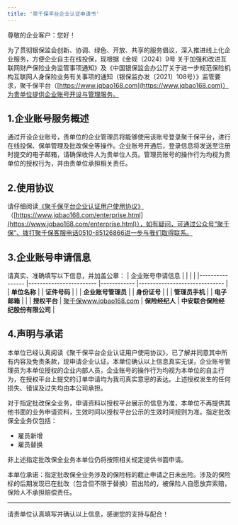 ```yaml
---
title: '聚千保平台企业认证申请书'
---
```


尊敬的企业客户：您好！

为了贯彻银保监会创新、协调、绿色、开放、共享的服务倡议，深入推进线上化企业服务，方便企业自主在线投保，现根据《金规〔2024〕9号 关于加强和改进互联网财产保险业务监管事项通知》及《中国银保监会办公厅关于进一步规范保险机构互联网人身保险业务有关事项的通知（银保监办发〔2021〕108号）》监管要求，聚千保平台（[https://www.jqbao168.com](https://www.jqbao168.com)）为贵单位提供企业账号开设与管理服务。

## 1.企业账号服务概述

通过开设企业账号，贵单位的企业管理员将能够使用该账号登录聚千保平台，进行在线投保、保单管理及批改保全等操作。企业账号开通后，登录信息将发送至注册时提交的电子邮箱，请确保收件人为贵单位人员。管理员账号的操作行为均视为贵单位的授权行为，并由贵单位承担相关责任。

## 2.使用协议

请仔细阅读[《聚千保平台企业认证用户使用协议》](../Terms/JQB/聚千保平台企业认证用户使用协议)（[https://www.jqbao168.com/enterprise.html](https://www.jqbao168.com/enterprise.html)），如有疑问，可通过公众号“聚千保”、拨打聚千保客服电话0510-85126866进一步与我们取得联系。

## 3.企业账号申请信息

请真实、准确填写以下信息，并加盖公章：
| 企业账号申请信息	|                        	|            	|                              	|
|----------------	|------------------------	|------------	|------------------------------	|
| **单位名称**       	|                        	| **证件号码**   	|                              	|
| **企业账号管理员** 	|                        	| **身份证号**   	|                              	|
| **管理员手机**     	|                        	| **电子邮箱**   	|                              	|
| **授权平台**       	| [聚千保www.jqbao168.com](https://www.jqbao168.com) 	| **保险经纪人** 	| **中安联合保险经纪股份有限公司** 	|

## 4.声明与承诺

本单位已经认真阅读《聚千保平台企业认证用户使用协议》，已了解并同意其中所有内容及免责条款，现申请企业认证。本单位确认以上信息真实无误，企业账号管理员为本单位授权的企业内部人员，企业账号的操作行为均视为本单位的自主行为，在授权平台上提交的订单申请均为我司真实意思的表达。上述授权发生的任何损失、错误及过失均由本公司承担。

对于指定批改保全业务，申请资料以授权平台展示的信息为准，本单位不再提供其他书面的业务申请资料，生效时间以授权平台公示的生效时间规则为准。指定批改保全业务仅包括：

- 雇员新增
- 雇员替换

非上述指定批改保全业务本单位仍将按照相关规定提供书面申请。

本单位承诺：指定批改保全业务涉及的保险标的截止申请之日未出险。涉及的保险标的后期发现已在批改（包含但不限于替换）前出险的，被保险人自愿放弃索赔，保险人不承担赔偿责任。

---

请贵单位认真填写并确认以上信息，感谢您的支持与配合！
